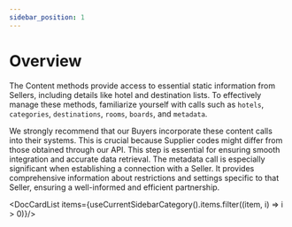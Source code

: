 ```yaml
---
sidebar_position: 1
---
```


# Overview

The Content methods provide access to essential static information from Sellers, including details like hotel and destination lists. To effectively manage these methods, familiarize yourself with calls such as `hotels`, `categories`, `destinations`, `rooms`, `boards`, and `metadata`.

We strongly recommend that our Buyers incorporate these content calls into their systems. This is crucial because Supplier codes might differ from those obtained through our API. This step is essential for ensuring smooth integration and accurate data retrieval. The metadata call is especially significant when establishing a connection with a Seller. It provides comprehensive information about restrictions and settings specific to that Seller, ensuring a well-informed and efficient partnership.


<DocCardList items={useCurrentSidebarCategory().items.filter((item, i) => i > 0)}/>